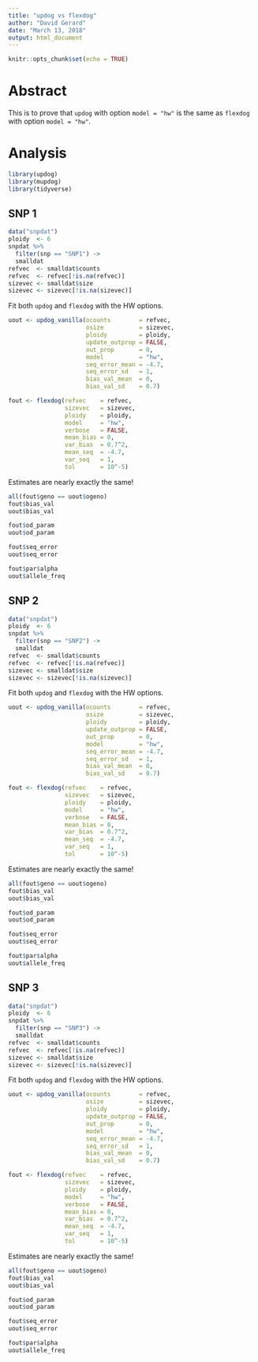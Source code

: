 ```yaml
---
title: "updog vs flexdog"
author: "David Gerard"
date: "March 13, 2018"
output: html_document
---
```


```r
knitr::opts_chunk$set(echo = TRUE)
```

# Abstract

This is to prove that `updog` with option `model = "hw"` is the same as `flexdog` with option `model = "hw"`.

# Analysis
```r
library(updog)
library(mupdog)
library(tidyverse)
```

## SNP 1
```r
data("snpdat")
ploidy  <- 6
snpdat %>% 
  filter(snp == "SNP1") ->
  smalldat
refvec  <- smalldat$counts
refvec  <- refvec[!is.na(refvec)]
sizevec <- smalldat$size
sizevec <- sizevec[!is.na(sizevec)]
```

Fit both `updog` and `flexdog` with the HW options.
```r
uout <- updog_vanilla(ocounts        = refvec, 
                      osize          = sizevec, 
                      ploidy         = ploidy, 
                      update_outprop = FALSE, 
                      out_prop       = 0, 
                      model          = "hw", 
                      seq_error_mean = -4.7, 
                      seq_error_sd   = 1, 
                      bias_val_mean  = 0, 
                      bias_val_sd    = 0.7)

fout <- flexdog(refvec    = refvec, 
                sizevec   = sizevec, 
                ploidy    = ploidy, 
                model     = "hw",
                verbose   = FALSE, 
                mean_bias = 0,
                var_bias  = 0.7^2, 
                mean_seq  = -4.7, 
                var_seq   = 1,
                tol       = 10^-5)
```

Estimates are nearly exactly the same!
```r
all(fout$geno == uout$ogeno)
fout$bias_val
uout$bias_val

fout$od_param
uout$od_param

fout$seq_error
uout$seq_error

fout$par$alpha
uout$allele_freq
```

## SNP 2

```r
data("snpdat")
ploidy  <- 6
snpdat %>% 
  filter(snp == "SNP2") ->
  smalldat
refvec  <- smalldat$counts
refvec  <- refvec[!is.na(refvec)]
sizevec <- smalldat$size
sizevec <- sizevec[!is.na(sizevec)]
```

Fit both `updog` and `flexdog` with the HW options.
```r
uout <- updog_vanilla(ocounts        = refvec, 
                      osize          = sizevec, 
                      ploidy         = ploidy, 
                      update_outprop = FALSE, 
                      out_prop       = 0, 
                      model          = "hw", 
                      seq_error_mean = -4.7, 
                      seq_error_sd   = 1, 
                      bias_val_mean  = 0, 
                      bias_val_sd    = 0.7)

fout <- flexdog(refvec    = refvec, 
                sizevec   = sizevec, 
                ploidy    = ploidy, 
                model     = "hw",
                verbose   = FALSE, 
                mean_bias = 0,
                var_bias  = 0.7^2, 
                mean_seq  = -4.7, 
                var_seq   = 1,
                tol       = 10^-5)
```

Estimates are nearly exactly the same!
```r
all(fout$geno == uout$ogeno)
fout$bias_val
uout$bias_val

fout$od_param
uout$od_param

fout$seq_error
uout$seq_error

fout$par$alpha
uout$allele_freq
```

## SNP 3

```r
data("snpdat")
ploidy  <- 6
snpdat %>% 
  filter(snp == "SNP3") ->
  smalldat
refvec  <- smalldat$counts
refvec  <- refvec[!is.na(refvec)]
sizevec <- smalldat$size
sizevec <- sizevec[!is.na(sizevec)]
```

Fit both `updog` and `flexdog` with the HW options.
```r
uout <- updog_vanilla(ocounts        = refvec, 
                      osize          = sizevec, 
                      ploidy         = ploidy, 
                      update_outprop = FALSE, 
                      out_prop       = 0, 
                      model          = "hw", 
                      seq_error_mean = -4.7, 
                      seq_error_sd   = 1, 
                      bias_val_mean  = 0, 
                      bias_val_sd    = 0.7)

fout <- flexdog(refvec    = refvec, 
                sizevec   = sizevec, 
                ploidy    = ploidy, 
                model     = "hw",
                verbose   = FALSE, 
                mean_bias = 0,
                var_bias  = 0.7^2, 
                mean_seq  = -4.7, 
                var_seq   = 1,
                tol       = 10^-5)
```

Estimates are nearly exactly the same!
```r
all(fout$geno == uout$ogeno)
fout$bias_val
uout$bias_val

fout$od_param
uout$od_param

fout$seq_error
uout$seq_error

fout$par$alpha
uout$allele_freq
```


